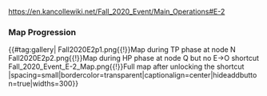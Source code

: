 {{Event/MapPageHeader
|form = 
|spreadsheet = 
|thread = 
}}
{{Event/MapInfo
|en = Battle of the Barents Sea
|jp = バレンツ海海戦
|romaji = Barentsu-kai kaisen
|tag = E2
|mechanics = 
<!--
|transport = true
-->
|hp_casual = 400 TP + 2000
|hp_easy = 400 TP + 2000
|hp_medium = 480 TP + 2340
|hp_hard = 600 TP + 3240
<!--
|show_kills = true
|kills_all = 
|kills_easy = ?
|kills_medium = ?
|kills_hard = ?
-->
|reward_all = 
|reward_casual_1 = {{EquipmentCardKai|Reinforcement Expansion|icon=true|size=50px}}
|reward_casual_1_x = 1
|reward_casual_2 = {{EquipmentCardKai|Furniture Fairy|icon=true|size=50px}}
|reward_casual_2_x = 1
|reward_casual_3 = {{EquipmentCardKai|Arctic Gear & Deck Personnel|size=50px}}
|reward_casual_3_x = 2
|reward_easy_1 = {{EquipmentCardKai|Reinforcement Expansion|icon=true|size=50px}}
|reward_easy_1_x = 1
|reward_easy_2 = {{EquipmentCardKai|Furniture Fairy|icon=true|size=50px}}
|reward_easy_2_x = 1
|reward_easy_3 = {{EquipmentCardKai|Emergency Repair Material|size=50px}}
|reward_easy_3_x = 2
|reward_easy_4 = {{EquipmentCardKai|Arctic Gear & Deck Personnel|size=50px}}
|reward_easy_4_x = 2
|reward_medium_1 = {{EquipmentCardKai|Reinforcement Expansion|icon=true|size=50px}}
|reward_medium_1_x = 1
|reward_medium_2 = {{EquipmentCardKai|Furniture Fairy|icon=true|size=50px}}
|reward_medium_2_x = 1
|reward_medium_3 = {{EquipmentCardKai|Emergency Repair Material|size=50px}}
|reward_medium_3_x = 3
|reward_medium_4 = {{EquipmentCardKai|Arctic Gear & Deck Personnel|size=50px}}
|reward_medium_4_x = 3
|reward_medium_5 = {{EquipmentCardKai|533mm Triple Torpedo Mount (Model 53-39)|size=50px}}
|reward_medium_5_x = 1
|reward_hard_1 = {{EquipmentCardKai|Medal|icon=true|size=50px}}
|reward_hard_1_x = 1
|reward_hard_2 = {{EquipmentCardKai|Reinforcement Expansion|icon=true|size=50px}}
|reward_hard_2_x = 1
|reward_hard_3 = {{EquipmentCardKai|Furniture Fairy|icon=true|size=50px}}
|reward_hard_3_x = 1
|reward_hard_4 = {{EquipmentCardKai|Emergency Repair Material|size=50px}}
|reward_hard_4_x = 3
|reward_hard_5 = {{EquipmentCardKai|Arctic Gear & Deck Personnel|size=50px}}
|reward_hard_5_x = 3
|reward_hard_6 = {{EquipmentCardKai/Stars|533mm Triple Torpedo Mount (Model 53-39)|size=50px|2}}
|reward_hard_6_x = 1
}}
{{MapBranchingTable
|title = E-2 Branching Rules
|expand = true
|id = 49-2
|order = 1,B,A,C,E,F,G,I,J,K,L,O

|1 -> B/empty = * Combined Fleet
|1 -> D = * Single Fleet

|B/empty -> A, C = * Choose your own adventure!

|A -> C = * Do not meet the requirements to go to E.
|A -> E = 
* Meet '''ANY''' of the following requirements:
** Surface Task Force
** Fast Transport Combined Fleet

|C -> E, F, G =
* If Surface Task Force, go to E.
* From top to bottom, if Transport Combined Fleet:
** If Fast Fleet, go to F.
** If map in Phase 1, go to F.
** If shortcuts aren't unlocked yet, go to G.
** Otherwise, go to F.

|E -> G = * Do not meet the requirements to go to O.
|E -> O = 
* Meet '''ALL''' of the following requirements:
** Route to node O is unlocked.
** Fast Fleet
** Surface Task Force
** Amount of CL ≥ 3
** Amount of (F)BB(V) ≤ 2
** Amount of (F)BB(V)+CV(L/B) ≤ 3

|F -> G = * Do not meet the requirements to go to H.
|F -> H = 
* Meet '''ALL''' of the following requirements:
** Amount of CL+DD ≥ 3
** Amount of CA(V) ≤ 2
** Amount of (F)BB(V)+CV(L/B) ≤ 2
** If Transport Combined Fleet, no BBV allowed.

|G -> H = * Do not meet the requirements to go to either I or O.
|G -> I = * ???
|G -> O = 
* Meet '''ALL''' of the following requirements:
** Route to node O is unlocked.
** Surface Task Force
** Amount of (F)BB(V)+CV(L/B) ≤ 3

|I -> J/empty = * Meet '''ANY''' of the following requirements:
** Single Fleet or Transport Combined Fleet
** If Surface Task Force, amount of CL ≥ 2
|I -> O = * Do not meet the requirements to go to J.

|J/empty -> K/resource, L = * Choose your own adventure!

|K/resource -> M/empty = * Fail the LoS check.
|K/resource -> N = * Passs the LoS check.

|L -> O = * Fail the LoS check.
|L -> Q = * Pass the LoS check.

|O -> P/empty = * Fail the LoS check.
|O -> Q = * Pass the LoS check.
}}
{{clear}}
https://en.kancollewiki.net/Fall_2020_Event/Main_Operations#E-2
{{clear}}
===Map Progression===
{{#tag:gallery|
Fall2020E2p1.png{{!}}Map during TP phase at node N
Fall2020E2p2.png{{!}}Map during HP phase at node Q but no E->O shortcut
Fall_2020_Event_E-2_Map.png{{!}}Full map after unlocking the shortcut
|spacing=small|bordercolor=transparent|captionalign=center|hideaddbutton=true|widths=300}}
{{clear}}
{{Event/MapPageFooter}}